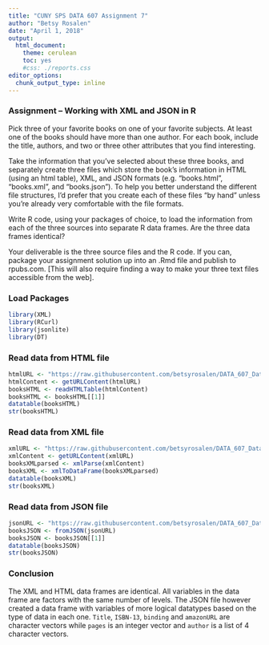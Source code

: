 ```yaml
---
title: "CUNY SPS DATA 607 Assignment 7"
author: "Betsy Rosalen"
date: "April 1, 2018"
output:
  html_document:
    theme: cerulean
    toc: yes
    #css: ./reports.css
editor_options: 
  chunk_output_type: inline
---
```


### Assignment – Working with XML and JSON in R

Pick three of your favorite books on one of your favorite subjects. At least one of the books should have more than one author. For each book, include the title, authors, and two or three other attributes that you find interesting.

Take the information that you’ve selected about these three books, and separately create three files which store the book’s information in HTML (using an html table), XML, and JSON formats (e.g. “books.html”, “books.xml”, and “books.json”). To help you better understand the different file structures, I’d prefer that you create each of these files “by hand” unless you’re already very comfortable with the file formats.

Write R code, using your packages of choice, to load the information from each of the three sources into separate R data frames. Are the three data frames identical?

Your deliverable is the three source files and the R code. If you can, package your assignment solution up into an .Rmd file and publish to rpubs.com. [This will also require finding a way to make your three text files accessible from the web].

### Load Packages

```r
library(XML)
library(RCurl)
library(jsonlite)
library(DT)
```

### Read data from HTML file

```r
htmlURL <- "https://raw.githubusercontent.com/betsyrosalen/DATA_607_Data_Acquisition_and_Management/master/Assignment7/books.html"
htmlContent <- getURLContent(htmlURL)
booksHTML <- readHTMLTable(htmlContent)
booksHTML <- booksHTML[[1]]
datatable(booksHTML)
str(booksHTML)
```

### Read data from XML file

```r
xmlURL <- "https://raw.githubusercontent.com/betsyrosalen/DATA_607_Data_Acquisition_and_Management/master/Assignment7/books.xml"
xmlContent <- getURLContent(xmlURL)
booksXMLparsed <- xmlParse(xmlContent)
booksXML <- xmlToDataFrame(booksXMLparsed)
datatable(booksXML)
str(booksXML)
```


### Read data from JSON file

```r
jsonURL <- "https://raw.githubusercontent.com/betsyrosalen/DATA_607_Data_Acquisition_and_Management/master/Assignment7/books.json"
booksJSON <- fromJSON(jsonURL)
booksJSON <- booksJSON[[1]]
datatable(booksJSON)
str(booksJSON)
```

### Conclusion

The XML and HTML data frames are identical.  All variables in the data frame are factors with the same number of levels.  The JSON file however created a data frame with variables of more logical datatypes based on the type of data in each one.  `Title`, `ISBN-13`, `binding` and `amazonURL` are character vectors while `pages` is an integer vector and `author` is a list of 4 character vectors.